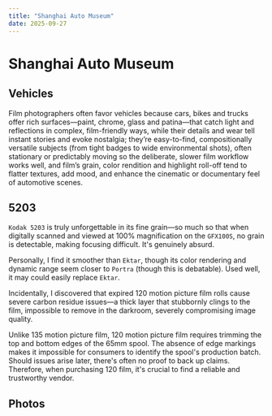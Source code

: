 ```yaml
---
title: "Shanghai Auto Museum"
date: 2025-09-27
---
```


# Shanghai Auto Museum



<Photo json={P6742} lqip={P6742LQ} />

## Vehicles

Film photographers often favor vehicles because cars, bikes and trucks offer rich surfaces—paint, chrome, glass and patina—that catch light and reflections in complex, film-friendly ways, while their details and wear tell instant stories and evoke nostalgia; they’re easy-to-find, compositionally versatile subjects (from tight badges to wide environmental shots), often stationary or predictably moving so the deliberate, slower film workflow works well, and film’s grain, color rendition and highlight roll-off tend to flatter textures, add mood, and enhance the cinematic or documentary feel of automotive scenes.

## 5203

`Kodak 5203` is truly unforgettable in its fine grain—so much so that when digitally scanned and viewed at 100% magnification on the `GFX100S`, no grain is detectable, making focusing difficult. It's genuinely absurd.

Personally, I find it smoother than `Ektar`, though its color rendering and dynamic range seem closer to `Portra` (though this is debatable). Used well, it may could easily replace `Ektar`.

Incidentally, I discovered that expired 120 motion picture film rolls cause severe carbon residue issues—a thick layer that stubbornly clings to the film, impossible to remove in the darkroom, severely compromising image quality.

Unlike 135 motion picture film, 120 motion picture film requires trimming the top and bottom edges of the 65mm spool. The absence of edge markings makes it impossible for consumers to identify the spool's production batch. Should issues arise later, there's often no proof to back up claims. Therefore, when purchasing 120 film, it's crucial to find a reliable and trustworthy vendor.

## Photos


<Photo json={P6738} lqip={P6738LQ} />
<Photo json={P6739} lqip={P6739LQ} />
<Photo json={P6740} lqip={P6740LQ} />
<Photo json={P6741} lqip={P6741LQ} />
<Photo json={P6743} lqip={P6743LQ} />
<Photo json={P6744} lqip={P6744LQ} />
<Photo json={P6745} lqip={P6745LQ} />
<Photo json={P6746} lqip={P6746LQ} />
<Photo json={P6747} lqip={P6747LQ} />
<Photo json={P6748} lqip={P6748LQ} />
<Photo json={P6749} lqip={P6749LQ} />
<Photo json={P6750} lqip={P6750LQ} />
<Photo json={P6751} lqip={P6751LQ} />
<Photo json={P6752} lqip={P6752LQ} />
<Photo json={P6753} lqip={P6753LQ} />
<Photo json={P6737} lqip={P6737LQ} />
